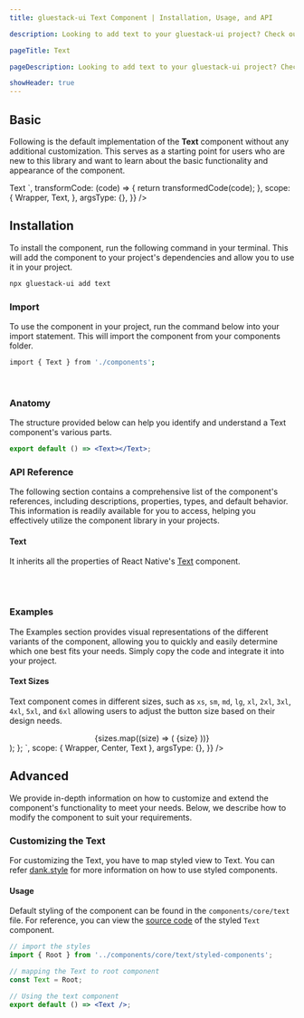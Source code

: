 ```yaml
---
title: gluestack-ui Text Component | Installation, Usage, and API

description: Looking to add text to your gluestack-ui project? Check out our text component, which supports paragraphs and other formatting options.

pageTitle: Text

pageDescription: Looking to add text to your gluestack-ui project? Check out our text component, which supports paragraphs and other formatting options.

showHeader: true
---
```



<Meta title="components/Typography/Text" />



## Basic

Following is the default implementation of the **Text** component without any additional customization. This serves as a starting point for users who are new to this library and want to learn about the basic functionality and appearance of the component.

<AppProvider>
  <CodePreview
    showComponentRenderer={true}
    showArgsController={false}
    metaData={{
      code: `
<Text>
  Text
</Text>
`,
      transformCode: (code) => {
        return transformedCode(code);
      },
      scope: {
        Wrapper,
        Text,
      },
      argsType: {},
    }}
  />
</AppProvider>
<br />

## Installation

To install the component, run the following command in your terminal. This will add the component to your project's dependencies and allow you to use it in your project.

```bash
npx gluestack-ui add text
```

### Import

To use the component in your project, run the command below into your import statement. This will import the component from your components folder.

```bash
import { Text } from './components';
```

<br />

### Anatomy

The structure provided below can help you identify and understand a Text component's various parts.

```jsx
export default () => <Text></Text>;
```

### API Reference

The following section contains a comprehensive list of the component's references, including descriptions, properties, types, and default behavior. This information is readily available for you to access, helping you effectively utilize the component library in your projects.

#### Text

It inherits all the properties of React Native's [Text](https://reactnative.dev/docs/text#props) component.

<br />
<br />

### Examples

The Examples section provides visual representations of the different variants of the component, allowing you to quickly and easily determine which one best fits your needs. Simply copy the code and integrate it into your project.

#### Text Sizes

Text component comes in different sizes, such as `xs`, `sm`, `md`, `lg`, `xl`, `2xl`, `3xl`, `4xl`, `5xl`, and `6xl` allowing users to adjust the button size based on their design needs.

<AppProvider>
  <CodePreview
    showComponentRenderer={true}
    showArgsController={false}
    metaData={{
      code: `
function App() {
  const sizes = [
    'xs',
    'sm',
    'md',
    'lg',
    'xl',
    '2xl',
    '3xl',
    '4xl',
    '5xl',
    '6xl',
  ];
  return (
    <Wrapper>
      <Center>
        {sizes.map((size) => (
          <Text size={size}>{size}</Text>
        ))}
      </Center>
    </Wrapper>
  );
};
`,
      scope: { Wrapper, Center, Text },
      argsType: {},
    }}
  />
</AppProvider>

## Advanced

We provide in-depth information on how to customize and extend the component's functionality to meet your needs. Below, we describe how to modify the component to suit your requirements.

### Customizing the Text

For customizing the Text, you have to map styled view to Text. You can refer [dank.style](https://dank.style/) for more information on how to use styled components.

#### Usage

Default styling of the component can be found in the `components/core/text` file. For reference, you can view the [source code](https://github.com/gluestack/gluestack-ui/blob/development/example/storybook/src/ui-components/Text/index.tsx) of the styled `Text` component.

```jsx
// import the styles
import { Root } from '../components/core/text/styled-components';

// mapping the Text to root component
const Text = Root;

// Using the text component
export default () => <Text />;
```

